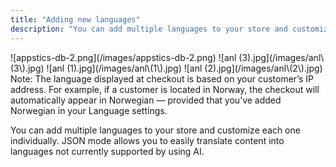 ```yaml
---
title: "Adding new languages"
description: "You can add multiple languages to your store and customize each one individually. JSON mode allows you to easily translate content into languages not currently available"
---
```


<Steps>
  <Step title="Select your desired store under Stores.">
    ![appstics-db-2.png](/images/appstics-db-2.png)
  </Step>
  <Step title="Select the Languages tab in the menu. Click on Add new language.">
    ![anl (3).jpg](/images/anl\(3\).jpg)
  </Step>
  <Step title="Select your desired language in the drop-down and click on Add new language.">
    ![anl (1).jpg](/images/anl\(1\).jpg)
  </Step>
  <Step title="You can easilly edit the language fields by entering your desired text. Once you are finished click on Save or Save and close.">
    ![anl (2).jpg](/images/anl\(2\).jpg)
  </Step>
  <Step title="If your language translation is not available, you can refer to the next chapter to learn [https://docs.apptics.ai/Using-the-Languages-Feature/Translating-languages-using-AI).">
    Note: The language displayed at checkout is based on your customer’s IP address. For example, if a customer is located in Norway, the checkout will automatically appear in Norwegian — provided that you’ve added Norwegian in your Language settings.
  </Step>
</Steps>

You can add multiple languages to your store and customize each one individually. JSON mode allows you to easily translate content into languages not currently supported by using AI.